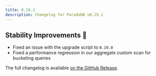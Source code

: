 ```yaml
---
title: 0.19.1
description: Changelog for ParadeDB v0.19.1
---
```


## Stability Improvements 💪

- Fixed an issue with the upgrade script to `0.19.0`
- Fixed a performance regression in our aggregate custom scan for bucketing queries

The full changelog is available [on the GitHub Release](https://github.com/paradedb/paradedb/releases/tag/v0.19.1).
